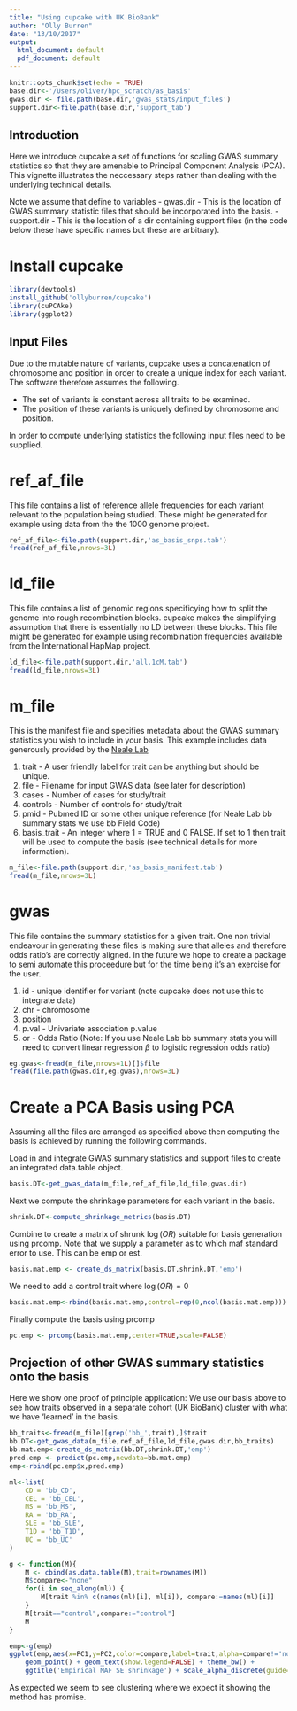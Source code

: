 ```yaml
---
title: "Using cupcake with UK BioBank"
author: "Olly Burren"
date: "13/10/2017"
output:
  html_document: default
  pdf_document: default
---
```


```r
knitr::opts_chunk$set(echo = TRUE)
base.dir<-'/Users/oliver/hpc_scratch/as_basis'
gwas.dir <- file.path(base.dir,'gwas_stats/input_files')
support.dir<-file.path(base.dir,'support_tab')
```

## Introduction

Here we introduce cupcake a set of functions for scaling GWAS summary statistics so that they are amenable to Principal Component Analysis (PCA). This vignette illustrates the neccessary steps rather than dealing with the underlying technical details.

Note we assume that define to variables
- gwas.dir - This is the location of GWAS summary statistic files that should be incorporated into the basis.
- support.dir - This is the location of a dir containing support files (in the code below these have specific names but these are arbitrary).

# Install cupcake

```r
library(devtools)
install_github('ollyburren/cupcake')
library(cuPCAke)
library(ggplot2)
```


## Input Files

Due to the mutable nature of variants, cupcake uses a concatenation of chromosome and position in order to create a unique index for each variant. The software therefore assumes the following.

- The set of variants is constant across all traits to be examined.
- The position of these variants is uniquely defined by chromosome and position.

In order to compute underlying statistics the following input files need to be supplied.

# ref_af_file

This file contains a list of reference allele frequencies for each variant relevant to the population being studied. These might be generated for example using data from the the 1000 genome project.

```r
ref_af_file<-file.path(support.dir,'as_basis_snps.tab')
fread(ref_af_file,nrows=3L)
```

# ld_file

This file contains a list of genomic regions specificying how to split the genome into rough recombination blocks. cupcake makes the simplifying assumption that there is essentially no LD between these blocks. This file might be generated for example using recombination frequencies available from the International HapMap project.

```r
ld_file<-file.path(support.dir,'all.1cM.tab')
fread(ld_file,nrows=3L)
```

# m_file

This is the manifest file and specifies metadata about the GWAS summary statistics you wish to include in your basis. This example includes data generously provided by the [Neale Lab](http://www.nealelab.is/)

1. trait - A user friendly label for trait can be anything but should be unique.
2. file - Filename for input GWAS data (see later for description)
3. cases - Number of cases for study/trait
4. controls - Number of controls for study/trait
5. pmid - Pubmed ID or some other unique reference (for Neale Lab bb summary stats we use bb Field Code)
6. basis_trait - An integer where 1 = TRUE and 0 FALSE. If set to 1 then trait will be used to compute the basis (see technical details for more information).

```r
m_file<-file.path(support.dir,'as_basis_manifest.tab')
fread(m_file,nrows=3L)
```

# gwas

This file contains the summary statistics for a given trait. One non trivial endeavour in generating these files is making sure that alleles and therefore odds ratio's are correctly aligned. In the future we hope to create a package to semi automate this proceedure but for the time being it's an exercise for the user.

1. id - unique identifier for variant (note cupcake does not use this to integrate data)
2. chr - chromosome 
3. position 
4. p.val - Univariate association p.value
5. or - Odds Ratio (Note: If you use Neale Lab bb summary stats you will need to convert linear regression $\beta$ to logistic regression odds ratio)

```r
eg.gwas<-fread(m_file,nrows=1L)[]$file
fread(file.path(gwas.dir,eg.gwas),nrows=3L)
```

# Create a PCA Basis using PCA

Assuming all the files are arranged as specified above then computing the basis is achieved by running the following commands.

Load in and integrate GWAS summary statistics and support files to create an integrated data.table object.

```r
basis.DT<-get_gwas_data(m_file,ref_af_file,ld_file,gwas.dir)
```

Next we compute the shrinkage parameters for each variant in the basis.

```r
shrink.DT<-compute_shrinkage_metrics(basis.DT)
```

Combine to create a matrix of shrunk $\log(OR)$ suitable for basis generation using prcomp. Note that we supply a parameter as to which maf standard error to use. This can be emp or est.

```r
basis.mat.emp <- create_ds_matrix(basis.DT,shrink.DT,'emp')
```

We need to add a control trait where $\log(OR) = 0$ 

```r
basis.mat.emp<-rbind(basis.mat.emp,control=rep(0,ncol(basis.mat.emp)))
```

Finally compute the basis using prcomp

```r
pc.emp <- prcomp(basis.mat.emp,center=TRUE,scale=FALSE)
```

## Projection of other GWAS summary statistics onto the basis

Here we show one proof of principle application: We use our basis above to see how traits observed in a separate cohort (UK BioBank) cluster with what we have 'learned' in the basis.

```r
bb_traits<-fread(m_file)[grep('bb_',trait),]$trait
bb.DT<-get_gwas_data(m_file,ref_af_file,ld_file,gwas.dir,bb_traits)
bb.mat.emp<-create_ds_matrix(bb.DT,shrink.DT,'emp')
pred.emp <- predict(pc.emp,newdata=bb.mat.emp)
emp<-rbind(pc.emp$x,pred.emp)

ml<-list(
    CD = 'bb_CD',
    CEL = 'bb_CEL',
    MS = 'bb_MS',
    RA = 'bb_RA',
    SLE = 'bb_SLE',
    T1D = 'bb_T1D',
    UC = 'bb_UC'
)

g <- function(M){
    M <- cbind(as.data.table(M),trait=rownames(M))
    M$compare<-"none"
    for(i in seq_along(ml)) {
        M[trait %in% c(names(ml)[i], ml[i]), compare:=names(ml)[i]]
    }
    M[trait=="control",compare:="control"]
    M
}

emp<-g(emp)
ggplot(emp,aes(x=PC1,y=PC2,color=compare,label=trait,alpha=compare!='none')) + 
    geom_point() + geom_text(show.legend=FALSE) + theme_bw() + 
    ggtitle('Empirical MAF SE shrinkage') + scale_alpha_discrete(guide=FALSE)
```

As expected we seem to see clustering where we expect it showing the method has promise.
